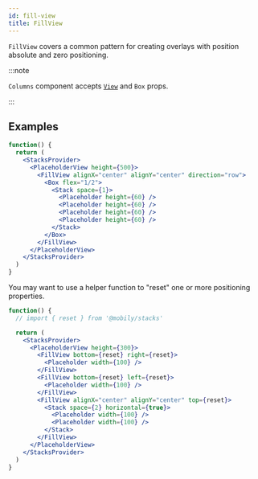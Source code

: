 ```yaml
---
id: fill-view
title: FillView
---
```



`FillView` covers a common pattern for creating overlays with position absolute and zero positioning.

:::note

`Columns` component accepts [`View`](https://reactnative.dev/docs/view) and `Box` props.

:::

## Examples

```jsx live
function() {
  return (
    <StacksProvider>
      <PlaceholderView height={500}>
        <FillView alignX="center" alignY="center" direction="row">
          <Box flex="1/2">
            <Stack space={1}>
              <Placeholder height={60} />
              <Placeholder height={60} />
              <Placeholder height={60} />
              <Placeholder height={60} />
            </Stack>
          </Box>
        </FillView>
      </PlaceholderView>
    </StacksProvider>
  )
}
```

You may want to use a helper function to "reset" one or more positioning properties.


```jsx live
function() {
  // import { reset } from '@mobily/stacks'

  return (
    <StacksProvider>
      <PlaceholderView height={300}>
        <FillView bottom={reset} right={reset}>
          <Placeholder width={100} />
        </FillView>
        <FillView bottom={reset} left={reset}>
          <Placeholder width={100} />
        </FillView>
        <FillView alignX="center" alignY="center" top={reset}>
          <Stack space={2} horizontal={true}>
            <Placeholder width={100} />
            <Placeholder width={100} />
          </Stack>
        </FillView>
      </PlaceholderView>
    </StacksProvider>
  )
}
```
